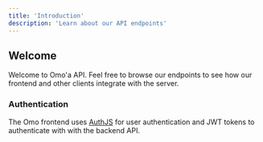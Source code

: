 ```yaml
---
title: 'Introduction'
description: 'Learn about our API endpoints'
---
```


## Welcome

Welcome to Omo'a API. Feel free to browse our endpoints to see how
our frontend and other clients integrate with the server.


### Authentication

The Omo frontend uses [AuthJS](https://authjs.dev/) for user authentication
and JWT tokens to authenticate with with the backend API.

